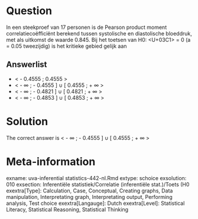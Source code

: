 Question
========

In een steekproef van 17 personen is de Pearson product moment correlatiecoëfficiënt berekend tussen systolische en diastolische bloeddruk, met als uitkomst de waarde 0.845. Bij het toetsen van H0: <U+03C1> = 0 (a = 0.05 tweezijdig) is het kritieke gebied gelijk aan 

Answerlist
----------
* &lt; - 0.4555 ; 0.4555 &gt;
* &lt; - &#8734; ; - 0.4555 ] &#8746; [ 0.4555 ; + &#8734; &gt;
* &lt; - &#8734; ; - 0.4821 ] &#8746; [ 0.4821 ; + &#8734; &gt;
* &lt; - &#8734; ; - 0.4853 ] &#8746; [ 0.4853 ; + &#8734; &gt;

Solution
========

The correct answer is  &lt; - &#8734; ; - 0.4555 ] &#8746; [ 0.4555 ; + &#8734; &gt; 

Meta-information
================
exname: uva-inferential statistics-442-nl.Rmd 
extype: schoice 
exsolution: 010 
exsection: Inferentiële statistiek/Correlatie (inferentiële stat.)/Toets (H0
exextra[Type]: Calculation, Case, Conceptual, Creating graphs, Data manipulation, Interpretating graph, Interpretating output, Performing analysis, Test choice 
exextra[Langauge]: Dutch 
exextra[Level]: Statistical Literacy, Statistical Reasoning, Statistical Thinking 
